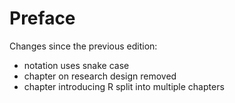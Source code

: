 # Preface {.unnumbered}

Changes since the previous edition:

- notation uses snake case
- chapter on research design removed
- chapter introducing R split into multiple chapters

